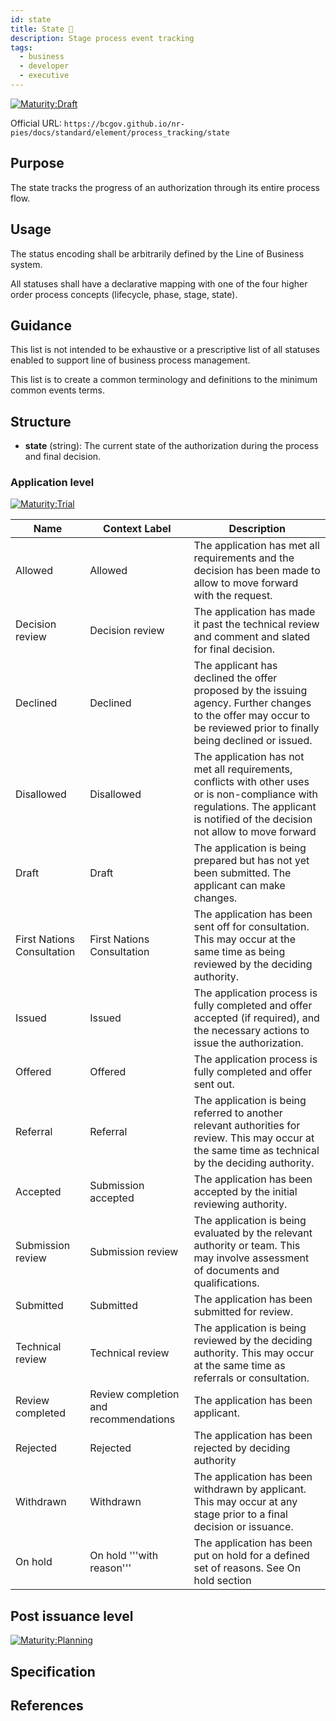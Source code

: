 ```yaml
---
id: state
title: State 📝
description: Stage process event tracking
tags:
  - business
  - developer
  - executive
---
```




[![Maturity:Draft](https://img.shields.io/badge/Maturity-Draft-yellow)](/docs/standard#maturity)

Official URL: `https://bcgov.github.io/nr-pies/docs/standard/element/process_tracking/state`

## Purpose

The state tracks the progress of an authorization through its entire process flow.

## Usage

The status encoding shall be arbitrarily defined by the Line of Business system.

All statuses shall have a declarative mapping with one of the four higher order process concepts (lifecycle, phase, stage, state).

## Guidance

This list is not intended to be exhaustive or a prescriptive list of all statuses enabled to support line of business process management.

This list is to create a common terminology and definitions to the minimum common events terms.

## Structure

- **state** (string): The current state of the authorization during the process and final decision.

### Application level

[![Maturity:Trial](https://img.shields.io/badge/Maturity-Trial-green)](/docs/standard#maturity)

| Name                       | Context Label                         | Description                                                                                                                                                                        |
| -------------------------- | ------------------------------------- | ---------------------------------------------------------------------------------------------------------------------------------------------------------------------------------- |
| Allowed                    | Allowed                               | The application has met all requirements and the decision has been made to allow to move forward with the request.                                                                 |
| Decision review            | Decision review                       | The application has made it past the technical review and comment and slated for final decision.                                                                                   |
| Declined                   | Declined                              | The applicant has declined the offer proposed by the issuing agency. Further changes to the offer may occur to be reviewed prior to finally being declined or issued.              |
| Disallowed                 | Disallowed                            | The application has not met all requirements, conflicts with other uses or is non-compliance with regulations. The applicant is notified of the decision not allow to move forward |
| Draft                      | Draft                                 | The application is being prepared but has not yet been submitted. The applicant can make changes.                                                                                  |
| First Nations Consultation | First Nations Consultation            | The application has been sent off for consultation. This may occur at the same time as being reviewed by the deciding authority.                                                   |
| Issued                     | Issued                                | The application process is fully completed and offer accepted (if required), and the necessary actions to issue the authorization.                                                 |
| Offered                    | Offered                               | The application process is fully completed and offer sent out.                                                                                                                     |
| Referral                   | Referral                              | The application is being referred to another relevant authorities for review. This may occur at the same time as technical by the deciding authority.                              |
| Accepted                   | Submission accepted                   | The application has been accepted by the initial reviewing authority.                                                                                                              |
| Submission review          | Submission review                     | The application is being evaluated by the relevant authority or team. This may involve assessment of documents and qualifications.                                                 |
| Submitted                  | Submitted                             | The application has been submitted for review.                                                                                                                                     |
| Technical review           | Technical review                      | The application is being reviewed by the deciding authority. This may occur at the same time as referrals or consultation.                                                         |
| Review completed           | Review completion and recommendations | The application has been applicant.                                                                                                                                                |
| Rejected                   | Rejected                              | The application has been rejected by deciding authority                                                                                                                            |
| Withdrawn                  | Withdrawn                             | The application has been withdrawn by applicant. This may occur at any stage prior to a final decision or issuance.                                                                |
| On hold                    | On hold '''with reason'''             | The application has been put on hold for a defined set of reasons. See On hold section                                                                                             |

## Post issuance level

[![Maturity:Planning](https://img.shields.io/badge/Maturity-Planning-orange)](/docs/standard#maturity)

## Specification

## References
